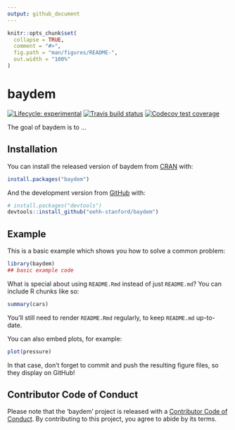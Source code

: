 ```yaml
---
output: github_document
---
```


<!-- README.md is generated from README.Rmd. Please edit that file -->

```r
knitr::opts_chunk$set(
  collapse = TRUE,
  comment = "#>",
  fig.path = "man/figures/README-",
  out.width = "100%"
)
```

# baydem

<!-- badges: start -->
[![Lifecycle: experimental](https://img.shields.io/badge/lifecycle-experimental-orange.svg)](https://www.tidyverse.org/lifecycle/#experimental)
[![Travis build status](https://travis-ci.org/eehh-stanford/baydem.svg?branch=master)](https://travis-ci.org/eehh-stanford/baydem)
[![Codecov test coverage](https://codecov.io/gh/eehh-stanford/baydem/branch/master/graph/badge.svg)](https://codecov.io/gh/eehh-stanford/baydem?branch=master)
<!-- badges: end -->

The goal of baydem is to ...

## Installation

You can install the released version of baydem from [CRAN](https://CRAN.R-project.org) with:

``` r
install.packages("baydem")
```

And the development version from [GitHub](https://github.com/) with:

``` r
# install.packages("devtools")
devtools::install_github("eehh-stanford/baydem")
```
## Example

This is a basic example which shows you how to solve a common problem:

```r
library(baydem)
## basic example code
```

What is special about using `README.Rmd` instead of just `README.md`? You can include R chunks like so:

```r
summary(cars)
```

You'll still need to render `README.Rmd` regularly, to keep `README.md` up-to-date.

You can also embed plots, for example:

```r
plot(pressure)
```

In that case, don't forget to commit and push the resulting figure files, so they display on GitHub!



## Contributor Code of Conduct

Please note that the 'baydem' project is released with a [Contributor Code of Conduct](CODE_OF_CONDUCT.md). By contributing to this project, you agree to abide by its terms.
